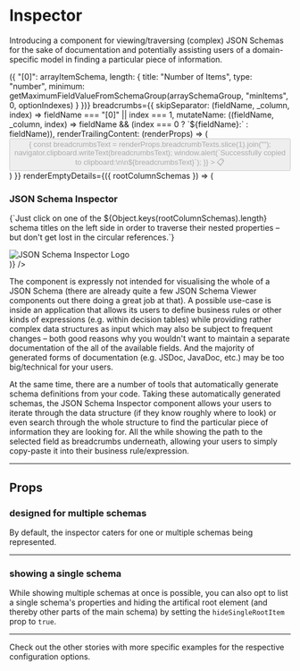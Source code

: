 


<Meta title='Inspector' component={Inspector} />

# Inspector

Introducing a component for viewing/traversing (complex) JSON Schemas for the sake of documentation and potentially assisting users of a domain-specific model in finding a particular piece of information.

<Canvas>
    <Story name="show-case">
        <Inspector
            schemas={{
                "Meta Core JSON Schema": { $ref: "http://json-schema.org/draft-07/schema#" },
                "Meta Hyper JSON Schema": { $ref: "http://json-schema.org/draft-07/hyper-schema#" },
                "Meta Links JSON Schema": { $ref: "http://json-schema.org/draft-07/links#" }
            }}
            referenceSchemas={[metaSchema, hyperMetaSchema, linksMetaSchema]}
            searchOptions={{
                fields: ["title", "description"],
                byPropertyName: true
            }}
            buildArrayProperties={(arrayItemSchema, arraySchemaGroup, optionIndexes) => ({
                "[0]": arrayItemSchema,
                length: {
                    title: "Number of Items",
                    type: "number",
                    minimum: getMaximumFieldValueFromSchemaGroup(arraySchemaGroup, "minItems", 0, optionIndexes)
                }
            })}
            breadcrumbs={{
                skipSeparator: (fieldName, _column, index) => fieldName === "[0]" || index === 1,
                mutateName: ((fieldName, _column, index) => fieldName && (index === 0 ? `${fieldName}:` : fieldName)),
                renderTrailingContent: (renderProps) => (
                    <div style={{ flexGrow: 1 }}>
                        <button
                            type="button"
                            title="Copy to clipboard"
                            disabled={renderProps.columnData.length === 1 || !renderProps.columnData[1].selectedItem}
                            style={{
                                float: "right",
                                margin: ".5em",
                                height: "2em"
                            }}
                            onClick={() => {
                                const breadcrumbsText = renderProps.breadcrumbTexts.slice(1).join("");
                                navigator.clipboard.writeText(breadcrumbsText);
                                window.alert(`Successfully copied to clipboard:\n\n${breadcrumbsText}`);
                            }}
                        >
                            📋
                        </button>
                    </div>
                )
            }}
            renderEmptyDetails={({ rootColumnSchemas }) => (
                <div style={{ padding: "0.5em 1em 0" }}>
                    <h3>JSON Schema Inspector</h3>
                    <p>
                        {`Just click on one of the ${Object.keys(rootColumnSchemas).length} schema titles
                            on the left side in order to traverse their nested properties
                            – but don't get lost in the circular references.`}
                    </p>
                    <img
                        src="https://raw.githubusercontent.com/CarstenWickner/react-jsonschema-inspector/master/logo.svg?sanitize=true"
                        alt="JSON Schema Inspector Logo"
                        style={{ width: "70%", margin: "0 15%" }}
                    />
                </div>
            )}
        />
    </Story>
</Canvas>

The component is expressly not intended for visualising the whole of a JSON Schema (there are already quite a few JSON Schema Viewer components out there doing a great job at that). A possible use-case is inside an application that allows its users to define business rules or other kinds of expressions (e.g. within decision tables) while providing rather complex data structures as input which may also be subject to frequent changes – both good reasons why you wouldn't want to maintain a separate documentation of the all of the available fields. And the majority of generated forms of documentation (e.g. JSDoc, JavaDoc, etc.) may be too big/technical for your users.

At the same time, there are a number of tools that automatically generate schema definitions from your code. Taking these automatically generated schemas, the JSON Schema Inspector component allows your users to iterate through the data structure (if they know roughly where to look) or even search through the whole structure to find the particular piece of information they are looking for. All the while showing the path to the selected field as breadcrumbs underneath, allowing your users to simply copy-paste it into their business rule/expression.

----

## Props

<ArgsTable of={Inspector} />

### designed for multiple schemas
By default, the inspector caters for one or multiple schemas being represented.

<Canvas>
    <Story name="designed for multiple schemas">
        <Inspector
            schemas={{ "Meta Core JSON Schema": metaSchema }}
            defaultSelectedItems={["Meta Core JSON Schema", "$schema"]}
        />
    </Story>
</Canvas>

----

### showing a single schema
While showing multiple schemas at once is possible, you can also opt to list a single schema's properties
and hiding the artifical root element (and thereby other parts of the main schema) by setting the `hideSingleRootItem` prop to `true`.

<Canvas>
    <Story name="showing a single schema">
        <Inspector
            schemas={{ "Meta Core JSON Schema": metaSchema }}
            defaultSelectedItems={["$schema"]}
            hideSingleRootItem={true}
        />
    </Story>
</Canvas>

----

Check out the other stories with more specific examples for the respective configuration options.
